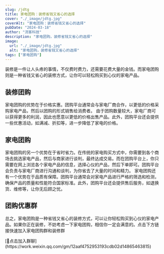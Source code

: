 ```yaml
---
slug: /jdtg
title: 家电团购：装修省钱又省心的选择
cover: "./_image/jdtg.jpg"
coverAlt: "家电团购：装修省钱又省心的选择"
pubDate: "2024-03-18"
author: "流客科技"
description: "家电团购，装修省钱又省心的选择"
image:
  url: "./_image/jdtg.jpg"
  alt: "家电团购，装修省钱又省心的选择"
tags: ["家电团购"]
---
```

装修是一件让人头疼的事情，不仅费时费力，还需要花费大量的金钱。而家电团购则是一种省钱又省心的装修方式，让你可以轻松购买到心仪的家电产品。

## 装修团购
家电团购的优势在于价格实惠。团购平台通常会与家电厂商合作，以更低的价格采购家电产品，然后以团购的形式销售给消费者。
由于团购数量较大，家电厂商可以获得更多的利润，因此也愿意以更低的价格出售产品。此外，团购平台还会提供一些优惠活动，如满减、折扣等，进一步降低了家电的价格。

## 家电团购
家电团购的另一个优势在于省时省力。在传统的家电购买方式中，你需要到各个商场去挑选家电产品，然后与商家进行谈判，最终达成交易。而在团购平台上，你只需要在网上浏览各个家电产品的信息，选择心仪的产品，然后下单即可。团购平台会负责与家电厂商进行沟通和谈判，为你省去了大量的时间和精力。
家电团购还有一个优势在于品质有保障。团购平台通常会对家电产品进行严格的筛选和检测，确保产品的质量和性能符合国家标准。此外，团购平台还会提供售后服务，如退换货、维修等，让你无后顾之忧。

## 团购优惠群
总之，家电团购是一种省钱又省心的装修方式，可以让你轻松购买到心仪的家电产品。如果你正在装修，不妨考虑一下家电团购，相信你一定会满意的。点击下方链接快速加入家电团购群和装修群

<div class="text-2xl font-semibold">
[🏡点击加入群聊](https://work.weixin.qq.com/gm/12aaf4752953193cdb02d14865463815)
</div>


